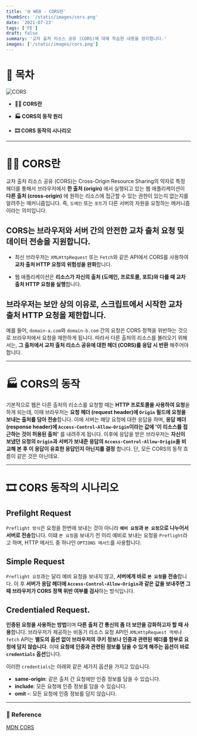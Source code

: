 ```yaml
---
title: '🌐 WEB - CORS란'
thumbSrc: '/static/images/cors.png'
date: '2021-07-23'
tags: ['FE']
draft: false
summary: '교차 출처 리소스 공유 (CORS)에 대해 학습한 내용을 정리합니다.'
images: ['/static/images/cors.png']
---
```


# 📌 목차

![CORS](/static/images/cors.png)

- **💁🏻 CORS란**

- **🏭 CORS의 동작 원리**

- **🎞️ CORS 동작의 시나리오**

---

# 💁🏻 CORS란

교차 출처 리소스 공유 (CORS)는 Cross-Origin Resource Sharing의 약자로 특정 헤더를 통해서 브라우저에서 **한 출처 (origin)** 에서 실행되고 있는 웹 애플리케이션이 **다른 출처 (cross-origin)** 에 원하는 리소스에 접근할 수 있는 권한이 있는지 없는지를 알려주는 매커니즘입니다. 즉, `도메인` 또는 `포트`가 다른 서버의 자원을 요청하는 메커니즘이라는 의미입니다.

## CORS는 브라우저와 서버 간의 안전한 교차 출처 요청 및 데이터 전송을 지원합니다.

- 최신 브라우저는 `XMLHttpRequest` 또는 `Fetch`와 같은 API에서 CORS를 사용하여 **교차 출처 HTTP 요청의 위험성을 완화**합니다.

- 웹 애플리케이션은 **리소스가 자신의 출처 (도메인, 프로토콜, 포트)와 다를 때 교차 출처 HTTP 요청을 실행**합니다.

## 브라우저는 보안 상의 이유로, 스크립트에서 시작한 교차 출처 HTTP 요청을 제한합니다.

예를 들어, `domain-a.com`와 `domain-b.com` 간의 요청은 CORS 정책을 위반하는 것으로 브라우저에서 요청을 제한하게 됩니다. 따라서 다른 출처의 리소스를 불러오기 위해서는, **그 출처에서 교차 출처 리소스 공유에 대한 헤더 (CORS)를 응답 시 반환** 해주어야 합니다.

---

# 🏭 CORS의 동작

기본적으로 웹은 다른 출처의 리소스를 요청할 때는 **HTTP 프로토콜을 사용하여 요청**을 하게 되는데, 이때 브라우저는 **요청 헤더 (request header)에 `Origin` 필드에 요청을 보내는 출처를 담아 전송**합니다. 이에 서버는 해당 요청에 대한 응답을 하며, **응답 헤더 (response header)에 `Access-Control-Allow-Origin`이라는 값에 '이 리소스를 접근하는 것이 허용된 출처'** 를 내려주게 됩니다. 이후에 응답을 받은 브라우저는 **자신이 보냈던 요청의 `Origin`과 서버가 보내준 응답의 `Access-Control-Allow-Origin`을 비교해 본 후 이 응답이 유효한 응답인지 아닌지를 결정** 합니다. 단, 모든 CORS의 동작 흐름이 같은 것은 아닌데요.

---

# 🎞️ CORS 동작의 시나리오

## Prefilght Request

`Preflight 방식`은 요청을 한번에 보내는 것이 아니라 **`예비 요청`과 `본 요청`으로 나누어서 서버로 전송**합니다. 이떄 `본 요청`을 보내기 전 미리 예비로 보내는 요청을 `Preflight`라고 하며, HTTP 메서드 중 하나인 `OPTIONS 메서드`를 사용합니다.

## Simple Request

`Preflight 요청`과는 달리 예비 요청을 보내지 않고, **서버에게 바로 `본 요청`을 전송**합니다. 이 후 **서버가 응답 헤더에 `Access-Control-Allow-Origin`과 같은 값을 보내주면 그때 브라우저가 CORS 정책 위반 여부를 검사**하는 방식입니다.

## Credentialed Request.

**인증된 요청을 사용하는 방법**이며 **다른 출처 간 통신의 좀 더 보안을 강화하고자 할 때 사용**합니다. 브라우저가 제공하는 비동기 리소스 요청 API인 `XMLHttpRequest 객체`나 `fetch` API는 **별도의 옵션 없이 브라우저의 쿠키 정보나 인증과 관련된 헤더를 함부로 요청에 담지 않습니다**. 이때 **요청에 인증과 관련된 정보를 담을 수 있게 해주는 옵션이 바로 `credentials` 옵션**입니다.

이러한 `credentials`는 아래와 같은 세가지 옵션을 가지고 있습니다.

- **same-origin**: 같은 출처 간 요청에만 인증 정보를 담을 수 있습니다.
- **include**: 모든 요청에 인증 정보를 담을 수 있습니다.
- **omit -**: 모든 요청에 인증 정보를 담지 않습니다.

---

### 🔗 Reference

[MDN CORS](https://developer.mozilla.org/ko/docs/Web/HTTP/CORS)
